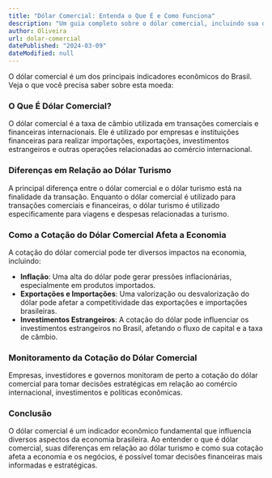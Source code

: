 ```yaml
---
title: "Dólar Comercial: Entenda o Que É e Como Funciona"
description: "Um guia completo sobre o dólar comercial, incluindo sua definição, diferenças em relação ao dólar turismo, e como a cotação desta moeda afeta a economia e os negócios."
author: Oliveira
url: dolar-comercial
datePublished: "2024-03-09"
dateModified: null
---
```


O dólar comercial é um dos principais indicadores econômicos do Brasil. Veja o que você precisa saber sobre esta moeda:

### O Que É Dólar Comercial?

O dólar comercial é a taxa de câmbio utilizada em transações comerciais e financeiras internacionais. Ele é utilizado por empresas e instituições financeiras para realizar importações, exportações, investimentos estrangeiros e outras operações relacionadas ao comércio internacional.

### Diferenças em Relação ao Dólar Turismo

A principal diferença entre o dólar comercial e o dólar turismo está na finalidade da transação. Enquanto o dólar comercial é utilizado para transações comerciais e financeiras, o dólar turismo é utilizado especificamente para viagens e despesas relacionadas a turismo.

### Como a Cotação do Dólar Comercial Afeta a Economia

A cotação do dólar comercial pode ter diversos impactos na economia, incluindo:

- **Inflação**: Uma alta do dólar pode gerar pressões inflacionárias, especialmente em produtos importados.
- **Exportações e Importações**: Uma valorização ou desvalorização do dólar pode afetar a competitividade das exportações e importações brasileiras.
- **Investimentos Estrangeiros**: A cotação do dólar pode influenciar os investimentos estrangeiros no Brasil, afetando o fluxo de capital e a taxa de câmbio.

### Monitoramento da Cotação do Dólar Comercial

Empresas, investidores e governos monitoram de perto a cotação do dólar comercial para tomar decisões estratégicas em relação ao comércio internacional, investimentos e políticas econômicas.

### Conclusão

O dólar comercial é um indicador econômico fundamental que influencia diversos aspectos da economia brasileira. Ao entender o que é dólar comercial, suas diferenças em relação ao dólar turismo e como sua cotação afeta a economia e os negócios, é possível tomar decisões financeiras mais informadas e estratégicas.
